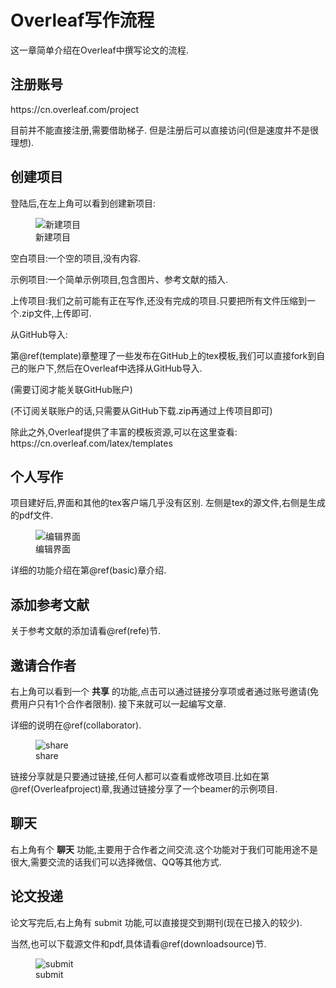 \mainmatter

# Overleaf写作流程 {#intro}

这一章简单介绍在Overleaf中撰写论文的流程.

## 注册账号

https://cn.overleaf.com/project

目前并不能直接注册,需要借助梯子.
但是注册后可以直接访问(但是速度并不是很理想).


## 创建项目

登陆后,在左上角可以看到创建新项目:

![新建项目](figure/newproject.png)

空白项目:一个空的项目,没有内容.

示例项目:一个简单示例项目,包含图片、参考文献的插入.

上传项目:我们之前可能有正在写作,还没有完成的项目.只要把所有文件压缩到一个.zip文件,上传即可.

从GitHub导入:


第\@ref(template)章整理了一些发布在GitHub上的tex模板,我们可以直接fork到自己的账户下,然后在Overleaf中选择从GitHub导入.


(需要订阅才能关联GitHub账户)


(不订阅关联账户的话,只需要从GitHub下载.zip再通过上传项目即可)


除此之外,Overleaf提供了丰富的模板资源,可以在这里查看:
https://cn.overleaf.com/latex/templates


## 个人写作

项目建好后,界面和其他的tex客户端几乎没有区别.
左侧是tex的源文件,右侧是生成的pdf文件.

![编辑界面](figure/editepage.png)


详细的功能介绍在第\@ref(basic)章介绍.


## 添加参考文献

关于参考文献的添加请看\@ref(refe)节.

## 邀请合作者

右上角可以看到一个 **共享** 的功能,点击可以通过链接分享项或者通过账号邀请(免费用户只有1个合作者限制).
接下来就可以一起编写文章.

详细的说明在\@ref(collaborator).


![share](figure/share.png)


链接分享就是只要通过链接,任何人都可以查看或修改项目.比如在第\@ref(Overleafproject)章,我通过链接分享了一个beamer的示例项目.

## 聊天

右上角有个 **聊天** 功能,主要用于合作者之间交流.这个功能对于我们可能用途不是很大,需要交流的话我们可以选择微信、QQ等其他方式.


## 论文投递

论文写完后,右上角有 submit 功能,可以直接提交到期刊(现在已接入的较少).

当然,也可以下载源文件和pdf,具体请看\@ref(downloadsource)节.

![submit](figure/submit.jpg)

